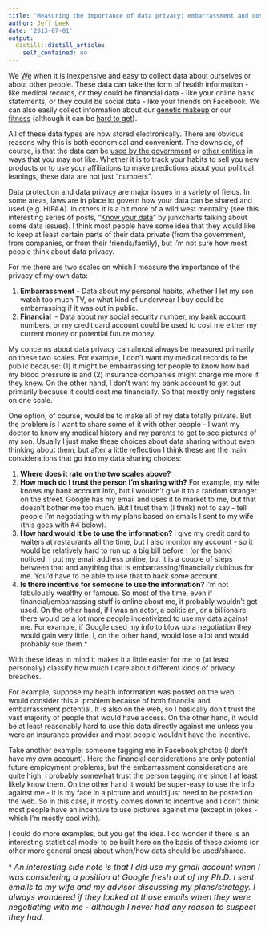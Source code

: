 ```yaml
---
title: 'Measuring the importance of data privacy: embarrassment and cost'
author: Jeff Leek
date: '2013-07-01'
output:
  distill::distill_article:
    self_contained: no
---
```


We [We](http://simplystatistics.org/2013/06/14/the-vast-majority-of-statistical-analysis-is-not-performed-by-statisticians/) when it is inexpensive and easy to collect data about ourselves or about other people. These data can take the form of health information - like medical records, or they could be financial data - like your online bank statements, or they could be social data - like your friends on Facebook. We can also easily collect information about our [genetic makeup](https://www.23andme.com/) or our [fitness](http://www.fitbit.com/) (although it can be [hard to get](http://simplystatistics.org/2013/01/02/fitbit-why-cant-i-have-my-data/)).

All of these data types are now stored electronically. There are obvious reasons why this is both economical and convenient. The downside, of course, is that the data can be [used by the government](http://en.wikipedia.org/wiki/PRISM_(surveillance_program)) or [other entities](http://junkcharts.typepad.com/numbersruleyourworld/2013/07/know-your-data-11-facebook-and-you.html) in ways that you may not like. Whether it is to track your habits to sell you new products or to use your affiliations to make predictions about your political leanings, these data are not just "numbers".

Data protection and data privacy are major issues in a variety of fields. In some areas, laws are in place to govern how your data can be shared and used (e.g. HIPAA). In others it is a bit more of a wild west mentality (see this interesting series of posts, "[Know your data](http://junkcharts.typepad.com/numbersruleyourworld/know-your-data/)" by junkcharts talking about some data issues). I think most people have some idea that they would like to keep at least certain parts of their data private (from the government, from companies, or from their friends/family), but I'm not sure how most people think about data privacy.

For me there are two scales on which I measure the importance of the privacy of my own data:

  1. **Embarrassment** - Data about my personal habits, whether I let my son watch too much TV, or what kind of underwear I buy could be embarrassing if it was out in public.
  2. **Financial ** - Data about my social security number, my bank account numbers, or my credit card account could be used to cost me either my current money or potential future money.

My concerns about data privacy can almost always be measured primarily on these two scales. For example, I don't want my medical records to be public because: (1) it might be embarrassing for people to know how bad my blood pressure is and (2) insurance companies might charge me more if they knew. On the other hand, I don't want my bank account to get out primarily because it could cost me financially. So that mostly only registers on one scale.

One option, of course, would be to make all of my data totally private. But the problem is I want to share some of it with other people - I want my doctor to know my medical history and my parents to get to see pictures of my son. Usually I just make these choices about data sharing without even thinking about them, but after a little reflection I think these are the main considerations that go into my data sharing choices:

  1. **Where does it rate on the two scales above?**
  2. **How much do I trust the person I'm sharing with?** For example, my wife knows my bank account info, but I wouldn't give it to a random stranger on the street. Google has my email and uses it to market to me, but that doesn't bother me too much. But I trust them (I think) not to say - tell people I'm negotiating with my plans based on emails I sent to my wife (this goes with #4 below).
  3. **How hard would it be to use the information? **I give my credit card to waiters at restaurants all the time, but I also monitor my account - so it would be relatively hard to run up a big bill before I (or the bank) noticed. I put my email address online, but it is a couple of steps between that and anything that is embarrassing/financially dubious for me. You'd have to be able to use that to hack some account.
  4. **Is there incentive for someone to use the information? **I'm not fabulously wealthy or famous. So most of the time, even if financial/embarrassing stuff is online about me, it probably wouldn't get used. On the other hand, if I was an actor, a politician, or a billionaire there would be a lot more people incentivized to use my data against me. For example, if Google used my info to blow up a negotiation they would gain very little. I, on the other hand, would lose a lot and would probably sue them.*

With these ideas in mind it makes it a little easier for me to (at least personally) classify how much I care about different kinds of privacy breaches.

For example, suppose my health information was posted on the web. I would consider this a  problem because of both financial and embarrassment potential. It is also on the web, so I basically don't trust the vast majority of people that would have access. On the other hand, it would be at least reasonably hard to use this data directly against me unless you were an insurance provider and most people wouldn't have the incentive.

Take another example: someone tagging me in Facebook photos (I don't have my own account). Here the financial considerations are only potential future employment problems, but the embarrassment considerations are quite high. I probably somewhat trust the person tagging me since I at least likely know them. On the other hand it would be super-easy to use the info against me - it is my face in a picture and would just need to be posted on the web. So in this case, it mostly comes down to incentive and I don't think most people have an incentive to use pictures against me (except in jokes - which I'm mostly cool with).

I could do more examples, but you get the idea. I do wonder if there is an interesting statistical model to be built here on the basis of these axioms (or other more general ones) about when/how data should be used/shared.

* <em style="font-size: 16px;">An interesting side note is that I did use my gmail account when I was considering a position at Google fresh out of my Ph.D. I sent emails to my wife and my advisor discussing my plans/strategy. I always wondered if they looked at those emails when they were negotiating with me - although I never had any reason to suspect they had. </em>
